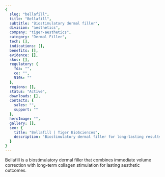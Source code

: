 ```yaml
---
{
  slug: "bellafill",
  title: "Bellafill",
  subtitle: "Biostimulatory dermal filler",
  division: "aesthetics",
  company: "tiger-aesthetics",
  category: "Dermal Filler",
  tech: [],
  indications: [],
  benefits: [],
  evidence: [],
  skus: [],
  regulatory: {
    fda: "",
    ce: "",
    510k: ""
  },
  regions: [],
  status: "Active",
  downloads: [],
  contacts: {
    sales: "",
    support: ""
  },
  heroImage: "",
  gallery: [],
  seo: {
    title: "Bellafill | Tiger BioSciences",
    description: "Biostimulatory dermal filler for long-lasting results"
  }
}
---
```

Bellafill is a biostimulatory dermal filler that combines immediate volume correction with long-term collagen stimulation for lasting aesthetic outcomes.
